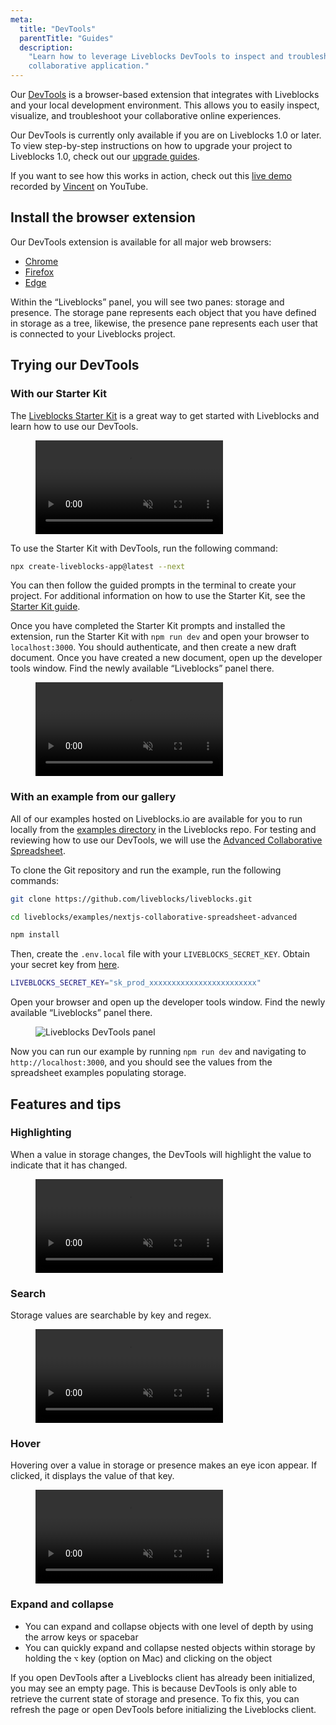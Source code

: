 ```yaml
---
meta:
  title: "DevTools"
  parentTitle: "Guides"
  description:
    "Learn how to leverage Liveblocks DevTools to inspect and troubleshoot your
    collaborative application."
---
```


Our [DevTools](/devtools) is a browser-based extension that integrates with
Liveblocks and your local development environment. This allows you to easily
inspect, visualize, and troubleshoot your collaborative online experiences.

Our DevTools is currently only available if you are on Liveblocks 1.0 or later.
To view step-by-step instructions on how to upgrade your project to Liveblocks
1.0, check out our [upgrade guides](/guides/upgrading/).

<Banner title="Live demo video">

If you want to see how this works in action, check out this
[live demo](https://www.youtube.com/watch?v=-6Jxejp0iuw) recorded by
[Vincent](https://twitter.com/nvie) on YouTube.

</Banner>

## Install the browser extension

Our DevTools extension is available for all major web browsers:

- [Chrome](https://chrome.google.com/webstore/detail/liveblocks-devtools/iiagocfmmhknpdalddkbiejnfmbmlffk)
- [Firefox](https://addons.mozilla.org/en-US/firefox/addon/liveblocks-devtools/)
- [Edge](https://microsoftedge.microsoft.com/addons/detail/liveblocks-devtools/hfecmmnilleegmjaegkjjklnjbgadikg)

Within the “Liveblocks” panel, you will see two panes: storage and presence. The
storage pane represents each object that you have defined in storage as a tree,
likewise, the presence pane represents each user that is connected to your
Liveblocks project.

## Trying our DevTools

### With our Starter Kit

The [Liveblocks Starter Kit](/starter-kit) is a great way to get started with
Liveblocks and learn how to use our DevTools.

<Figure>
  <video autoPlay loop muted playsInline>
    <source
      src="/images/docs/devtools/liveblocks-devtools-starter-kit.mp4"
      type="video/mp4"
    />
  </video>
</Figure>
To use the Starter Kit with DevTools, run the following command:

```bash
npx create-liveblocks-app@latest --next
```

You can then follow the guided prompts in the terminal to create your project.
For additional information on how to use the Starter Kit, see the
[Starter Kit guide](docs/guides/nextjs-starter-kit).

Once you have completed the Starter Kit prompts and installed the extension, run
the Starter Kit with `npm run dev` and open your browser to `localhost:3000`. You should authenticate, and then create a new draft document.
Once you have created a new document, open up the developer tools window. Find
the newly available “Liveblocks” panel there.

<Figure>
  <video autoPlay loop muted playsInline>
    <source
      src="/images/docs/devtools/liveblocks-starter-dev.mp4"
      type="video/mp4"
    />
  </video>
</Figure>

### With an example from our gallery

All of our examples hosted on Liveblocks.io are available for you to run locally
from the
[examples directory](https://github.com/liveblocks/liveblocks/tree/main/examples)
in the Liveblocks repo. For testing and reviewing how to use our DevTools, we
will use the
[Advanced Collaborative Spreadsheet](https://liveblocks.io/examples/collaborative-spreadsheet-advanced/nextjs).

To clone the Git repository and run the example, run the following commands:

```bash
git clone https://github.com/liveblocks/liveblocks.git
```

```bash
cd liveblocks/examples/nextjs-collaborative-spreadsheet-advanced
```

```bash
npm install
```

Then, create the `.env.local` file with your `LIVEBLOCKS_SECRET_KEY`. Obtain
your secret key from [here](https://liveblocks.io/dashboard/apikeys).

```bash file=".env.local"
LIVEBLOCKS_SECRET_KEY="sk_prod_xxxxxxxxxxxxxxxxxxxxxxxx"
```

Open your browser and open up the developer tools window. Find the newly
available “Liveblocks” panel there.

<Figure highlight={false}>
  <Image
    src="/images/docs/devtools/spreadsheet-example.png"
    alt="Liveblocks DevTools panel"
    layout="responsive"
    width={730}
    height={504}
    quality={90}
  />
</Figure>

Now you can run our example by running `npm run dev` and navigating to
`http://localhost:3000`, and you should see the values from the spreadsheet
examples populating storage.

## Features and tips

### Highlighting

When a value in storage changes, the DevTools will highlight the value to
indicate that it has changed.

<Figure>
  <video autoPlay loop muted playsInline>
    <source
      src="/images/docs/devtools/highlight-changes.mp4"
      type="video/mp4"
    />
  </video>
</Figure>

### Search

Storage values are searchable by key and regex.

<Figure>
  <video autoPlay loop muted playsInline>
    <source src="/images/docs/devtools/search-regex.mp4" type="video/mp4" />
  </video>
</Figure>

### Hover

Hovering over a value in storage or presence makes an eye icon appear. If
clicked, it displays the value of that key.

<Figure>
  <video autoPlay loop muted playsInline>
    <source src="/images/docs/devtools/expand-tooltip.mp4" type="video/mp4" />
  </video>
</Figure>

### Expand and collapse

- You can expand and collapse objects with one level of depth by using the arrow
  keys or spacebar
- You can quickly expand and collapse nested objects within storage by holding
  the `⌥` key (option on Mac) and clicking on the object

<Banner title="Initialization">

If you open DevTools after a Liveblocks client has already been initialized, you
may see an empty page. This is because DevTools is only able to retrieve the
current state of storage and presence. To fix this, you can refresh the page or
open DevTools before initializing the Liveblocks client.

</Banner>
